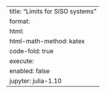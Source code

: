 ---
title: "Limits for SISO systems"
format:
    html:
        html-math-method: katex
        code-fold: true
execute:
    enabled: false
jupyter: julia-1.10
---